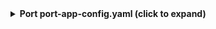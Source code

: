 <details>
  <summary><b>Port port-app-config.yaml (click to expand)</b></summary>

```yaml showLineNumbers
  - kind: team
    selector:
      query: 'true'
      members: true
    port:
      entity:
        mappings:
          identifier: .id | tostring
          title: .name
          blueprint: '"githubTeam"'
          properties:
            slug: .slug
            description: .description
            link: .url
            permission: .permission
            notification_setting: .notificationSetting
          relations:
            team_member: '[.members.nodes[].login | gsub("\\["; "-") | gsub("\\](?=[^$])"; "-") | gsub("\\]$"; "")]'
  - kind: team
    selector:
      query: 'true'
      members: true
    port:
      itemsToParse: .members.nodes
      entity:
        mappings:
          identifier: .login | gsub("\\["; "-") | gsub("\\](?=[^$])"; "-") | gsub("\\]$"; "")
          title: .login
          blueprint: '"githubTeamMember"'
          properties:
            name: .name
```
</details>
